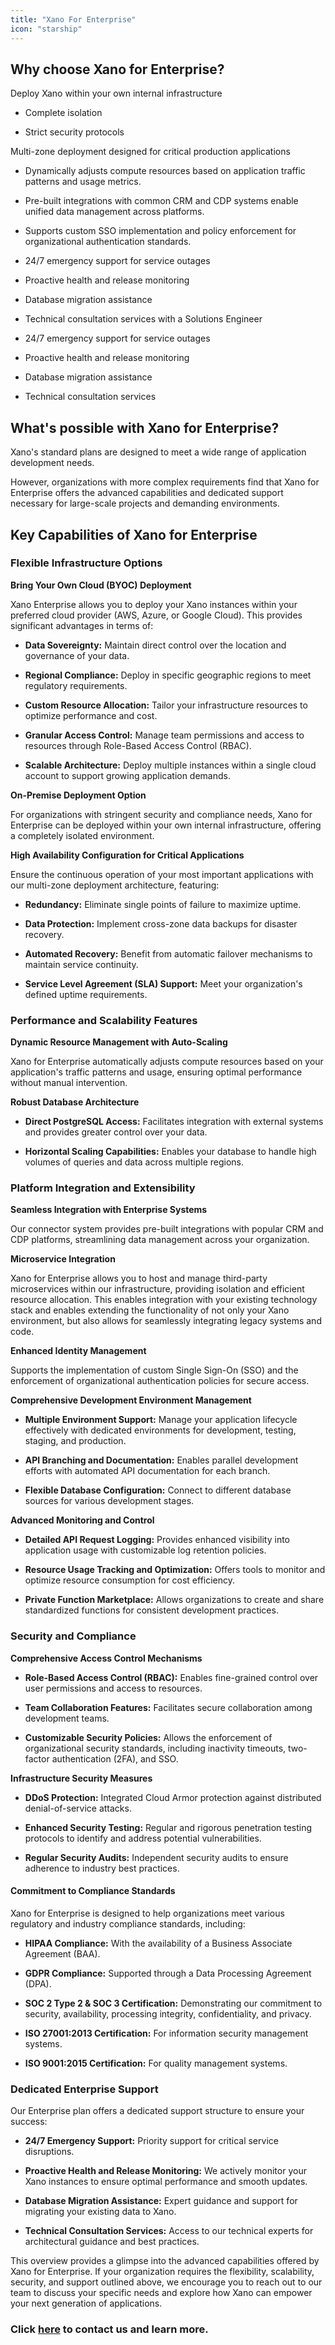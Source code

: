 ```yaml
---
title: "Xano For Enterprise"
icon: "starship"
---
```


## Why choose Xano for Enterprise?

Deploy Xano within your own internal infrastructure

* Complete isolation

* Strict security protocols

Multi-zone deployment designed for critical production applications

* Dynamically adjusts compute resources based on application traffic patterns and usage metrics.

* Pre-built integrations with common CRM and CDP systems enable unified data management across platforms.

* Supports custom SSO implementation and policy enforcement for organizational authentication standards.

* 24/7 emergency support for service outages

* Proactive health and release monitoring

* Database migration assistance

* Technical consultation services with a Solutions Engineer

* 24/7 emergency support for service outages

* Proactive health and release monitoring

* Database migration assistance

* Technical consultation services

## What's possible with Xano for Enterprise?

Xano's standard plans are designed to meet a wide range of application development needs.

However, organizations with more complex requirements find that Xano for Enterprise offers the advanced capabilities and dedicated support necessary for large-scale projects and demanding environments.

## Key Capabilities of Xano for Enterprise

### Flexible Infrastructure Options

**Bring Your Own Cloud (BYOC) Deployment**

Xano Enterprise allows you to deploy your Xano instances within your preferred cloud provider (AWS, Azure, or Google Cloud). This provides significant advantages in terms of:

* **Data Sovereignty:** Maintain direct control over the location and governance of your data.

* **Regional Compliance:** Deploy in specific geographic regions to meet regulatory requirements.

* **Custom Resource Allocation:** Tailor your infrastructure resources to optimize performance and cost.

* **Granular Access Control:** Manage team permissions and access to resources through Role-Based Access Control (RBAC).

* **Scalable Architecture:** Deploy multiple instances within a single cloud account to support growing application demands.

**On-Premise Deployment Option**

For organizations with stringent security and compliance needs, Xano for Enterprise can be deployed within your own internal infrastructure, offering a completely isolated environment.

**High Availability Configuration for Critical Applications**

Ensure the continuous operation of your most important applications with our multi-zone deployment architecture, featuring:

* **Redundancy:** Eliminate single points of failure to maximize uptime.

* **Data Protection:** Implement cross-zone data backups for disaster recovery.

* **Automated Recovery:** Benefit from automatic failover mechanisms to maintain service continuity.

* **Service Level Agreement (SLA) Support:** Meet your organization's defined uptime requirements.

### Performance and Scalability Features

**Dynamic Resource Management with Auto-Scaling**

Xano for Enterprise automatically adjusts compute resources based on your application's traffic patterns and usage, ensuring optimal performance without manual intervention.

**Robust Database Architecture**

* **Direct PostgreSQL Access:** Facilitates integration with external systems and provides greater control over your data.

* **Horizontal Scaling Capabilities:** Enables your database to handle high volumes of queries and data across multiple regions.

### Platform Integration and Extensibility

**Seamless Integration with Enterprise Systems**

Our connector system provides pre-built integrations with popular CRM and CDP platforms, streamlining data management across your organization.

**Microservice Integration**

Xano for Enterprise allows you to host and manage third-party microservices within our infrastructure, providing isolation and efficient resource allocation. This enables integration with your existing technology stack and enables extending the functionality of not only your Xano environment, but also allows for seamlessly integrating legacy systems and code.

**Enhanced Identity Management**

Supports the implementation of custom Single Sign-On (SSO) and the enforcement of organizational authentication policies for secure access.

**Comprehensive Development Environment Management**

* **Multiple Environment Support:** Manage your application lifecycle effectively with dedicated environments for development, testing, staging, and production.

* **API Branching and Documentation:** Enables parallel development efforts with automated API documentation for each branch.

* **Flexible Database Configuration:** Connect to different database sources for various development stages.

**Advanced Monitoring and Control**

* **Detailed API Request Logging:** Provides enhanced visibility into application usage with customizable log retention policies.

* **Resource Usage Tracking and Optimization:** Offers tools to monitor and optimize resource consumption for cost efficiency.

* **Private Function Marketplace:** Allows organizations to create and share standardized functions for consistent development practices.

### Security and Compliance

**Comprehensive Access Control Mechanisms**

* **Role-Based Access Control (RBAC):** Enables fine-grained control over user permissions and access to resources.

* **Team Collaboration Features:** Facilitates secure collaboration among development teams.

* **Customizable Security Policies:** Allows the enforcement of organizational security standards, including inactivity timeouts, two-factor authentication (2FA), and SSO.

**Infrastructure Security Measures**

* **DDoS Protection:** Integrated Cloud Armor protection against distributed denial-of-service attacks.

* **Enhanced Security Testing:** Regular and rigorous penetration testing protocols to identify and address potential vulnerabilities.

* **Regular Security Audits:** Independent security audits to ensure adherence to industry best practices.

#### Commitment to Compliance Standards

Xano for Enterprise is designed to help organizations meet various regulatory and industry compliance standards, including:

* **HIPAA Compliance:** With the availability of a Business Associate Agreement (BAA).

* **GDPR Compliance:** Supported through a Data Processing Agreement (DPA).

* **SOC 2 Type 2 & SOC 3 Certification:** Demonstrating our commitment to security, availability, processing integrity, confidentiality, and privacy.

* **ISO 27001:2013 Certification:** For information security management systems.

* **ISO 9001:2015 Certification:** For quality management systems.

### Dedicated Enterprise Support

Our Enterprise plan offers a dedicated support structure to ensure your success:

* **24/7 Emergency Support:** Priority support for critical service disruptions.

* **Proactive Health and Release Monitoring:** We actively monitor your Xano instances to ensure optimal performance and smooth updates.

* **Database Migration Assistance:** Expert guidance and support for migrating your existing data to Xano.

* **Technical Consultation Services:** Access to our technical experts for architectural guidance and best practices.

This overview provides a glimpse into the advanced capabilities offered by Xano for Enterprise. If your organization requires the flexibility, scalability, security, and support outlined above, we encourage you to reach out to our team to discuss your specific needs and explore how Xano can empower your next generation of applications.

### Click [here](https://www.xano.com/enterprise/) to contact us and learn more.


